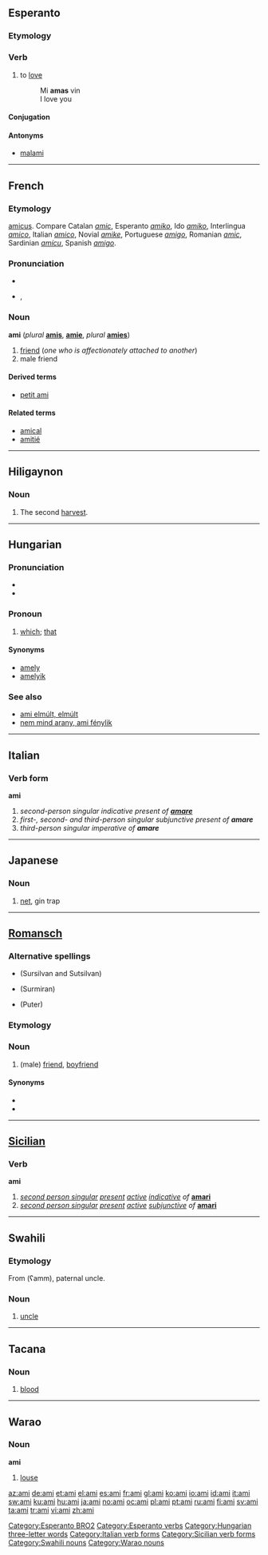 ==Esperanto==

===Etymology===
{{etyl|it|eo}} {{term|lang=it|amare}}

===Verb===
{{eo-verb|am}}

# to [[love]]
#: Mi '''amas''' vin
#: I love you

====Conjugation====
{{eo-conj|am}}

====Antonyms====
* [[malami]]

[[Category:Esperanto BRO2]]
[[Category:Esperanto verbs]]

----

==French==

===Etymology===
{{etyl|la|fr}} [[amicus]]. Compare Catalan ''[[amic]]'', Esperanto ''[[amiko]]'', Ido ''[[amiko]]'', Interlingua ''[[amico]]'', Italian ''[[amico]]'', Novial ''[[amike]]'', Portuguese ''[[amigo]]'', Romanian ''[[amic]]'', Sardinian ''[[amícu]]'', Spanish ''[[amigo]]''.

===Pronunciation===
* {{audio|Fr-ami.ogg|audio}}
* {{IPA|/a.mi/|lang=fr}}, {{SAMPA|/a.mi/}}

===Noun===
{{fr-infl-noun|sm=ami|sf=amie|pm=amis|pf=amies|smp=a.mi|sfp=a.mi|pmp=a.mi|pfp=a.mi}}
'''ami''' {{m}} (''plural'' '''[[amis]]''', {{f}} '''[[amie]]''', {{f}} ''plural'' '''[[amies]]''')

# [[friend]] (''one who is affectionately attached to another'')
# male friend

====Derived terms====
* [[petit ami]]

====Related terms====
* [[amical]]
* [[amitié]]

----

==Hiligaynon==

===Noun===
{{hil-noun|ami|and=amí}}

# The second [[harvest]].

----

==Hungarian==

===Pronunciation===
* {{IPA|/ˈɒmi/|lang=hu}}
* {{hyphenation|ami}}

===Pronoun===
{{hu-pronoun|relative}}

# {{relative|lang=hu}} [[which]]; [[that]]

====Synonyms====
* [[amely]]
* [[amelyik]]

===See also===
* [[ami elmúlt, elmúlt]]
* [[nem mind arany, ami fénylik]]

[[Category:Hungarian three-letter words]]

----

==Italian==

===Verb form===
'''ami'''

# ''second-person singular indicative present of '''[[amare]]'''''
# ''first-, second- and third-person singular subjunctive present of '''amare'''''
# ''third-person singular imperative of '''amare'''''

[[Category:Italian verb forms]]

----

==Japanese==

===Noun===
{{romaji|あみ}}

# {{ja-def|網}} [[net]], gin trap

----

==[[Romansch]]==

===Alternative spellings===
* {{l|rm|amitg}} (Sursilvan and Sutsilvan)
* {{l|rm|amei}} (Surmiran)
* {{l|rm|amih}} (Puter)

===Etymology===
{{etyl|la|rm}} {{term|amicus|lang=la}}

===Noun===
{{infl|rm|noun|g=m|feminine|amia}}

# (male) [[friend]], [[boyfriend]] {{italbrac|Grischun and Vallader}}

====Synonyms====
* {{l|rm|camarat}}
* {{l|rm|cumpogn}}

----

==[[Sicilian]]==

===Verb===
'''ami'''

# ''[[second person singular]]  [[present tense|present]] [[active voice|active]] [[indicative mood|indicative]] of'' '''[[amari#Sicilian|amari]]'''
# ''[[second person singular]]  [[present tense|present]] [[active voice|active]] [[subjunctive]] of'' '''[[amari#Sicilian|amari]]'''

[[Category:Sicilian verb forms]]

----

==Swahili==

===Etymology===
From {{etyl|ar|sw}} {{Arab|[[عم]]}} (ʕamm), paternal uncle.

===Noun===
{{sw-noun}}

# [[uncle]]

[[Category:Swahili nouns]]

----

==Tacana==

===Noun===
{{infl|tna|noun}}

# [[blood]]

----
==Warao==
===Noun===
'''ami'''

# [[louse]]

[[Category:Warao nouns]]

[[az:ami]]
[[de:ami]]
[[et:ami]]
[[el:ami]]
[[es:ami]]
[[fr:ami]]
[[gl:ami]]
[[ko:ami]]
[[io:ami]]
[[id:ami]]
[[it:ami]]
[[sw:ami]]
[[ku:ami]]
[[hu:ami]]
[[ja:ami]]
[[no:ami]]
[[oc:ami]]
[[pl:ami]]
[[pt:ami]]
[[ru:ami]]
[[fi:ami]]
[[sv:ami]]
[[ta:ami]]
[[tr:ami]]
[[vi:ami]]
[[zh:ami]]